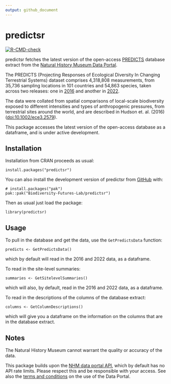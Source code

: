 ```yaml
---
output: github_document
---
```


# predictsr

[![R-CMD-check](https://github.com/Biodiversity-Futures-Lab/predictsr/actions/workflows/R-CMD-check.yaml/badge.svg)](https://github.com/Biodiversity-Futures-Lab/predictsr/actions/workflows/R-CMD-check.yaml)

predictsr fetches the latest version of the open-access [PREDICTS](https://www.nhm.ac.uk/our-science/research/projects/predicts.html) database extract from the [Natural History Museum Data Portal](https://data.nhm.ac.uk/).

The PREDICTS (Projecting Responses of Ecological Diversity In Changing Terrestrial Systems) dataset comprises 4,318,808 measurements, from 35,736 sampling locations in 101 countries and 54,863 species, taken across two releases: one in [2016](https://data.nhm.ac.uk/dataset/the-2016-release-of-the-predicts-database-v1-1) and another in [2022](https://data.nhm.ac.uk/dataset/release-of-data-added-to-the-predicts-database-november-2022).

The data were collated from spatial comparisons of local-scale biodiversity exposed to different intensities and types of anthropogenic pressures, from terrestrial sites around the world, and are described in Hudson et. al. (2016) (<doi:10.1002/ece3.2579>).

This package accesses the latest version of the open-access database as a dataframe, and is under active development.

## Installation

Installation from CRAN proceeds as usual:

```
install.packages("predictsr")
```

You can also install the development version of predictsr from [GitHub](https://github.com/) with:

```
# install.packages("pak")
pak::pak("Biodiversity-Futures-Lab/predictsr")
```

Then as usual just load the package:

```
library(predictsr)
```

## Usage

To pull in the database and get the data, use the `GetPredictsData` function:

```
predicts <- GetPredictsData()
```

which by default will read in the 2016 and 2022 data, as a dataframe.

To read in the site-level summaries:

```
summaries <- GetSitelevelSummaries()
```

which will also, by default, read in the 2016 and 2022 data, as a dataframe.

To read in the descriptions of the columns of the database extract:

```
columns <- GetColumnDescriptions()
```

which will give you a dataframe on the information on the columns that are in the database extract.

## Notes

The Natural History Museum cannot warrant the quality or accuracy of the data.

This package builds upon the [NHM data portal API](https://data.nhm.ac.uk/about/download), which by default has no API rate limits. Please respect this and be responsible with your access. See also the [terms and conditions](https://data.nhm.ac.uk/terms-conditions) on the use of the Data Portal.
